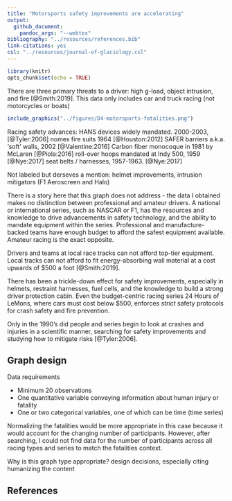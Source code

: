 ```yaml
---
title: "Motorsports safety improvements are accelerating"
output: 
  github_document: 
    pandoc_args: "--webtex"
bibliography: "../resources/references.bib"
link-citations: yes
csl: "../resources/journal-of-glaciology.csl"
---
```


```r
library(knitr)
opts_chunk$set(echo = TRUE)
```

There are three primary threats to a driver: high g-load, object intrusion, and fire [@Smith:2019]. This data only includes car and truck racing (not motorcycles or boats)


```r
include_graphics("../figures/D4-motorsports-fatalities.png")    
```

Racing safety advances:
  HANS devices widely mandated. 2000-2003, [@Tyler:2006]
  nomex fire suits 1964 [@Houston:2012]
  SAFER barriers a.k.a. 'soft' walls, 2002 [@Valentine:2016]
  Carbon fiber monocoque in 1981 by McLaren [@Piola:2016]
  roll-over hoops mandated at Indy 500, 1959 [@Nye:2017]
  seat belts / harnesses, 1957-1963. [@Nye:2017]
  
Not labeled but derseves a mention: helmet improvements, intrusion mitigators (F1 Aeroscreen and Halo)

There is a story here that this graph does not address - the data I obtained makes no distinction between professional and amateur drivers. A national or international series, such as NASCAR or F1, has the resources and knowledge to drive advancements in safety technology, and the ability to mandate equipment within the series. Professional and manufacture-backed teams have enough budget to afford the safest equipment available. Amateur racing is the exact opposite.

Drivers and teams at local race tracks can not afford top-tier equipment. Local tracks can not afford to fit energy-absorbing wall material at a cost upwards of $500 a foot [@Smith:2019].

There has been a trickle-down effect for safety improvements, especially in helmets, restraint harnesses, fuel cells, and the knowledge to build a strong driver protection cabin. Even the budget-centric racing series 24 Hours of LeMons, where cars must cost below $500, enforces *strict* safety protocols for crash safety and fire prevention.

Only in the 1990's did people and series begin to look at crashes and injuries in a scientific manner, searching for safety improvements and studying how to mitigate risks [@Tyler:2006].

## Graph design
 
Data requirements

- Minimum 20 observations
- One quantitative variable conveying information about human injury or fatality
- One or two categorical variables, one of which can be time (time series)

Normalizing the fatalities would be more appropriate in this case because it would account for the changing number of participants. However, after searching, I could not find data for the number of participants across all racing types and series to match the fatalities context.

Why is this graph type appropriate? design decisions, especially citing humanizing the content

## References
